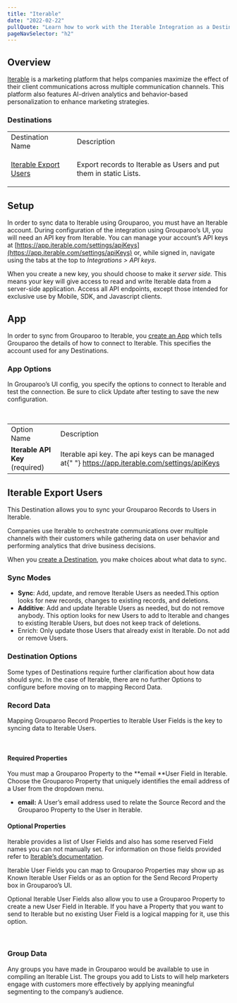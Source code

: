 ```yaml
---
title: "Iterable"
date: "2022-02-22"
pullQuote: "Learn how to work with the Iterable Integration as a Destination."
pageNavSelector: "h2"
---
```


<PluginDocsLinks plugin="Iterable" />

## Overview

[Iterable](https://iterable.com/) is a marketing platform that helps companies maximize the effect of their client communications across multiple communication channels. This platform also features AI-driven analytics and behavior-based personalization to enhance marketing strategies.

### Destinations

<table className='docTable'>
<tablebody>
  <tr>
   <td>Destination Name
   </td>
   <td>Description
   </td>
  </tr>
  <tr>
   <td>

<a href="#iterable-export-users">Iterable Export Users</a>
   </td>
   <td>Export records to Iterable as Users and put them in static Lists.
   </td>
  </tr>
  </tablebody>
</table>

## Setup

In order to sync data to Iterable using Grouparoo, you must have an Iterable account. During configuration of the integration using Grouparoo’s UI, you will need an API key from Iterable. You can manage your account’s API keys at [https://app.iterable.com/settings/apiKeys](https://app.iterable.com/settings/apiKeys) or, while signed in, navigate using the tabs at the top to _Integrations > API keys_.

When you create a new key, you should choose to make it _server side._ This means your key will give access to read and write Iterable data from a server-side application. Access all API endpoints, except those intended for exclusive use by Mobile, SDK, and Javascript clients.

## App

In order to sync from Grouparoo to Iterable, you [create an App](https://www.grouparoo.com/docs/config/apps) which tells Grouparoo the details of how to connect to Iterable. This specifies the account used for any Destinations.

### App Options

In Grouparoo’s UI config, you specify the options to connect to Iterable and test the connection. Be sure to click Update after testing to save the new configuration.

<ImageInBrowserFrame
  src="/images/docs/integrations/iterable/app/options.png"
  alt="Iterable App Options"
  width={733}
  height={153}
/>

<br />

<table className="docTable">
  <tablebody>
    <tr>
      <td>Option Name</td>
      <td>Description</td>
    </tr>
    <tr>
      <td>
        <strong>Iterable API Key </strong>(required)
      </td>
      <td>
        Iterable api key. The api keys can be managed at{" "}
        <a href="https://app.iterable.com/settings/apiKeys">
          https://app.iterable.com/settings/apiKeys
        </a>
      </td>
    </tr>
  </tablebody>
</table>

## Iterable Export Users

This Destination allows you to sync your Grouparoo Records to Users in Iterable.

Companies use Iterable to orchestrate communications over multiple channels with their customers while gathering data on user behavior and performing analytics that drive business decisions.

When you [create a Destination](https://www.grouparoo.com/docs/config/destinations), you make choices about what data to sync.

### Sync Modes

- **Sync**: Add, update, and remove Iterable Users as needed.This option looks for new records, changes to existing records, and deletions.
- **Additive**: Add and update Iterable Users as needed, but do not remove anybody. This option looks for new Users to add to Iterable and changes to existing Iterable Users, but does not keep track of deletions.
- Enrich: Only update those Users that already exist in Iterable. Do not add or remove Users.

### Destination Options

Some types of Destinations require further clarification about how data should sync. In the case of Iterable, there are no further Options to configure before moving on to mapping Record Data.

### Record Data

Mapping Grouparoo Record Properties to Iterable User Fields is the key to syncing data to Iterable Users.

<ImageInBrowserFrame
  src="/images/docs/integrations/iterable/export-users/properties.png"
  alt="Iterable Export Users Properties"
  width={733}
  height={614}
/>

<br />

#### Required Properties

You must map a Grouparoo Property to the **email **User Field in Iterable. Choose the Grouparoo Property that uniquely identifies the email address of a User from the dropdown menu.

- **email:** A User’s email address used to relate the Source Record and the Grouparoo Property to the User in Iterable.

#### Optional Properties

Iterable provides a list of User Fields and also has some reserved Field names you can not manually set. For information on those fields provided refer to [Iterable’s documentation](https://support.iterable.com/hc/en-us/articles/217744303-User-Profile-Fields-Used-by-Iterable-).

Iterable User Fields you can map to Grouparoo Properties may show up as Known Iterable User Fields or as an option for the Send Record Property box in Grouparoo’s UI.

Optional Iterable User Fields also allow you to use a Grouparoo Property to create a new User Field in Iterable. If you have a Property that you want to send to Iterable but no existing User Field is a logical mapping for it, use this option.

<ImageInBrowserFrame
  src="/images/docs/integrations/iterable/export-users/new-field.png"
  alt="Iterable Export Users New Field"
  width={733}
  height={202}
/>

<br />

### Group Data

Any groups you have made in Grouparoo would be available to use in compiling an Iterable List. The groups you add to Lists to will help marketers engage with customers more effectively by applying meaningful segmenting to the company’s audience.

<ImageInBrowserFrame
  src="/images/docs/integrations/iterable/export-users/groups.png"
  alt="Iterable Export Users Groups"
  width={733}
  height={270}
/>

<br />

<PluginDocsIntegrationNotes plugin="Iterable" />
